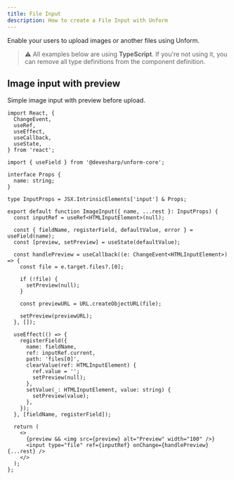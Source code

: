 ```yaml
---
title: File Input
description: How to create a File Input with Unform
---
```


Enable your users to upload images or another files using Unform.

> ⚠️ All examples below are using **TypeScript**. If you're not using it, you can remove all type definitions from the component definition.

## Image input with preview

Simple image input with preview before upload.

```tsx
import React, {
  ChangeEvent,
  useRef,
  useEffect,
  useCallback,
  useState,
} from 'react';

import { useField } from '@devesharp/unform-core';

interface Props {
  name: string;
}

type InputProps = JSX.IntrinsicElements['input'] & Props;

export default function ImageInput({ name, ...rest }: InputProps) {
  const inputRef = useRef<HTMLInputElement>(null);

  const { fieldName, registerField, defaultValue, error } = useField(name);
  const [preview, setPreview] = useState(defaultValue);

  const handlePreview = useCallback((e: ChangeEvent<HTMLInputElement>) => {
    const file = e.target.files?.[0];

    if (!file) {
      setPreview(null);
    }

    const previewURL = URL.createObjectURL(file);

    setPreview(previewURL);
  }, []);

  useEffect(() => {
    registerField({
      name: fieldName,
      ref: inputRef.current,
      path: 'files[0]',
      clearValue(ref: HTMLInputElement) {
        ref.value = '';
        setPreview(null);
      },
      setValue(_: HTMLInputElement, value: string) {
        setPreview(value);
      },
    });
  }, [fieldName, registerField]);

  return (
    <>
      {preview && <img src={preview} alt="Preview" width="100" />}
      <input type="file" ref={inputRef} onChange={handlePreview} {...rest} />
    </>
  );
};
```
